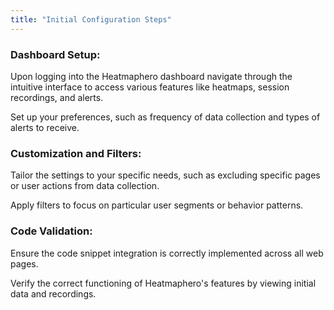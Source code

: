```yaml
---
title: "Initial Configuration Steps"
---
```

### Dashboard Setup: 
Upon logging into the Heatmaphero dashboard navigate through the intuitive interface to access various features like heatmaps, session recordings, and alerts.

Set up your preferences, such as frequency of data collection and types of alerts to receive.

### Customization and Filters:

Tailor the settings to your specific needs, such as excluding specific pages or user actions from data collection.

Apply filters to focus on particular user segments or behavior patterns.

### Code Validation:
Ensure the code snippet integration is correctly implemented across all web pages.

Verify the correct functioning of Heatmaphero's features by viewing initial data and recordings.
